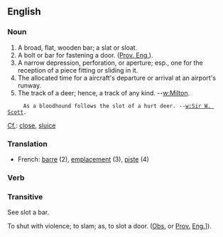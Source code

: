 ==English==
===Noun===
#A broad, flat, wooden bar; a slat or sloat.
#A bolt or bar for fastening a door. ([[Prov. Eng.]]).
#A narrow depression, perforation, or aperture; esp., one for the reception of a piece fitting or sliding in it.
#The allocated time for a aircraft's departure or arrival at an airport's runway.
#The track of a deer; hence, a track of any kind. --[[w:Milton]].
      As a bloodhound follows the slot of a hurt deer. --[[w:Sir W. Scott]].

[[Cf.]]: [[close]], [[sluice]]

===Translation===
*French: [[barre]] (2), [[emplacement]] (3), [[piste]] (4)

===Verb===

===Transitive===
See slot a bar.

To shut with violence; to slam; as, to slot a door. ([[Obs.]] or
[[Prov.]] [[Eng.]]]).